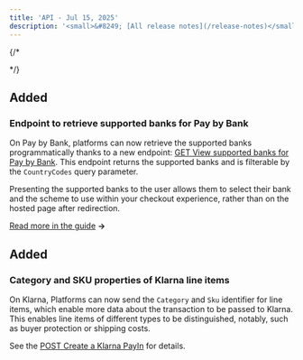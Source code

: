 ```yaml
---
title: 'API - Jul 15, 2025'  
description: '<small>&#8249; [All release notes](/release-notes)</small>'
---
```


{/* <div class="release-notes-page"> */}

## <span class="pill pill-green">Added</span>

### Endpoint to retrieve supported banks for Pay by Bank

On Pay by Bank, platforms can now retrieve the supported banks programmatically thanks to a new endpoint: [GET View supported banks for Pay by Bank](/api-reference/pay-by-bank/view-supported-banks-pay-by-bank). This endpoint returns the supported banks and is filterable by the `CountryCodes` query parameter.

Presenting the supported banks to the user allows them to select their bank and the scheme to use within your checkout experience, rather than on the hosted page after redirection.

[Read more in the guide](/guides/payment-methods/banking/pay-by-bank#how-it-works) **&rarr;**

## <span class="pill pill-green">Added</span>

### Category and SKU properties of Klarna line items

On Klarna, Platforms can now send the `Category` and `Sku` identifier for line items, which enable more data about the transaction to be passed to Klarna. This enables line items of different types to be distinguished, notably, such as buyer protection or shipping costs.

See the [POST Create a Klarna PayIn](/api-reference/klarna/create-klarna-payin) for details.

